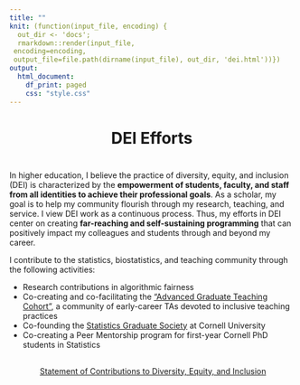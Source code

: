```yaml
---
title: ""
knit: (function(input_file, encoding) {
  out_dir <- 'docs';
  rmarkdown::render(input_file,
 encoding=encoding,
 output_file=file.path(dirname(input_file), out_dir, 'dei.html'))})
output:
  html_document:
    df_print: paged
    css: "style.css"
---
```


<center> <h1>DEI Efforts</h1> </center>

</div>
<div style="margin-bottom:20px;">
</div>

<p style="text-align: center;">
<span style="text-align: center; display: inline-block; color: #4b85d8" class="fa fa-4x fa-comments" aria-hidden="true"></span>
<span class="my-text"></span>
</p>

</div>
<div style="margin-bottom:20px;">
</div>


In higher education, I believe the practice of diversity, equity, and inclusion (DEI) is characterized by the **empowerment of students, faculty, and staff from all identities to achieve their professional goals**. As a scholar, my goal is to help my community flourish through my research, teaching, and service. I view DEI work as a continuous process. Thus, my efforts in DEI center on creating **far-reaching and self-sustaining programming** that can positively impact my colleagues and students through and beyond my career. 

I contribute to the statistics, biostatistics, and teaching community through the following activities: 

-   Research contributions in algorithmic fairness
-   Co-creating and co-facilitating the ["Advanced Graduate Teaching Cohort"](https://teaching.cornell.edu/advanced-graduate-teaching-cohort), a community of early-career TAs devoted to inclusive teaching practices
-   Co-founding the [Statistics Graduate Society](https://sgs.stat.cornell.edu/) at Cornell University
-   Co-creating a Peer Mentorship program for first-year Cornell PhD students in Statistics
    
</div>
<div style="margin-bottom:30px;">
</div>

<p style="text-align: center;">
<span style="text-align: center; display: inline-block;" class="fa fa-2x fa-people-group" aria-hidden="true"></span>
<span class="my-text">[Statement of Contributions to Diversity, Equity, and Inclusion](https://raw.github.com/kimhochstedler/documents/master/KAH_Webb_DiversityStatement.pdf)</span>
</p>
